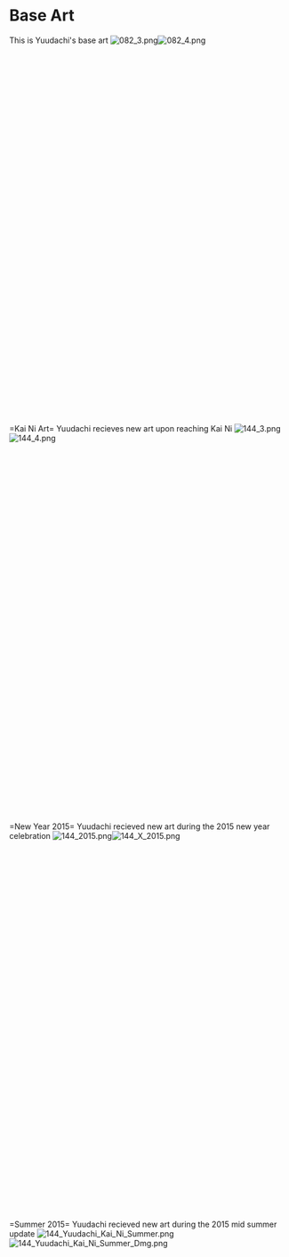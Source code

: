 = Base Art=
This is Yuudachi's base art
[[File:082_3.png|left]][[File:082_4.png|right]]<br /><br /><br /><br /><br /><br /><br /><br /><br /><br /><br /><br /><br /><br /><br /><br /><br /><br /><br /><br /><br /><br /><br /><br /><br /><br /><br /><br /><br /><br /><br /><br /><br /><br /><br /><br /><br /><br /><br /><br /><br />
=Kai Ni Art=
Yuudachi recieves new art upon reaching Kai Ni
[[File:144_3.png|left]][[File:144_4.png|right]]<br /><br /><br /><br /><br /><br /><br /><br /><br /><br /><br /><br /><br /><br /><br /><br /><br /><br /><br /><br /><br /><br /><br /><br /><br /><br /><br /><br /><br /><br /><br /><br /><br /><br /><br /><br /><br /><br /><br /><br /><br />
=New Year 2015=
Yuudachi recieved new art during the 2015 new year celebration
[[File:144_2015.png|left]][[File:144_X_2015.png|right]]<br /><br /><br /><br /><br /><br /><br /><br /><br /><br /><br /><br /><br /><br /><br /><br /><br /><br /><br /><br /><br /><br /><br /><br /><br /><br /><br /><br /><br /><br /><br /><br /><br /><br /><br /><br /><br /><br /><br /><br /><br />
=Summer 2015=
Yuudachi recieved new art during the 2015 mid summer update
[[File:144 Yuudachi Kai Ni Summer.png|left]][[File:144 Yuudachi Kai Ni Summer Dmg.png|right]]<br /><br /><br /><br /><br /><br /><br /><br /><br /><br /><br /><br /><br /><br /><br /><br /><br /><br /><br /><br /><br /><br /><br /><br /><br /><br /><br /><br /><br /><br /><br /><br /><br /><br />